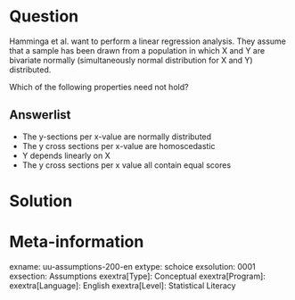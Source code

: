 Question
========
Hamminga et al. want to perform a linear regression analysis. They assume that a sample has been drawn from a population in which X and Y are bivariate normally (simultaneously normal distribution for X and Y) distributed.

Which of the following properties need not hold?

Answerlist
----------
* The y-sections per x-value are normally distributed
* The y cross sections per x-value are homoscedastic
* Y depends linearly on X
* The y cross sections per x value all contain equal scores


Solution
========

Meta-information
================
exname: uu-assumptions-200-en
extype: schoice
exsolution: 0001
exsection: Assumptions
exextra[Type]: Conceptual
exextra[Program]: 
exextra[Language]: English
exextra[Level]: Statistical Literacy

